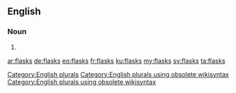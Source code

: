 ==English==

===Noun===
{{head|en}}

# {{plural of|flask}}

[[Category:English plurals]][[Category:English plurals using obsolete wikisyntax]][[Category:English plurals using obsolete wikisyntax]]

[[ar:flasks]]
[[de:flasks]]
[[eo:flasks]]
[[fr:flasks]]
[[ku:flasks]]
[[my:flasks]]
[[sv:flasks]]
[[ta:flasks]]